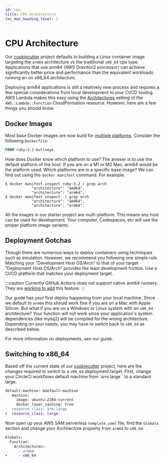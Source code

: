 ```yaml
---
id: cpu
title: CPU Architecture
toc_max_heading_level: 2
---
```



# CPU Architecture

Our [cookiecutter](https://github.com/rails-lambda/lamby-cookiecutter) project defaults to building a Linux container image targeting the `arm64` architecture vs the traditional `x86_64` cpu type. Applications that use arm64 (AWS Graviton2 processor) can achieve significantly better price and performance than the equivalent workloads running an on x86_64 architecture.

Deploying arm64 applications is still a relatively new process and requires a few special considerations from local development to your CI/CD tooling. AWS Lambda makes this easy using the [Architectures](https://docs.aws.amazon.com/AWSCloudFormation/latest/UserGuide/aws-resource-lambda-function.html#cfn-lambda-function-architectures) setting of the `AWS::Lambda::Function` CloudFormation resource. However, here are a few things you should know.

## Docker Images

Most base Docker images are now build for [multiple platforms](https://www.docker.com/blog/faster-multi-platform-builds-dockerfile-cross-compilation-guide/). Consider the following `Dockerfile`:

```dockerfile
FROM ruby:3.2-bullseye
```

How does Docker know which platform to use? The anwser is to use the default platform of the host. If you are on a M1 or M2 Mac, arm64 would be the platform used. Which platforms are in a specific base image? We can find out using the `docker manifest` command. For example:

```shell
$ docker manifest inspect ruby:3.2 | grep arch
            "architecture": "amd64",
            "architecture": "arm64",
$ docker manifest inspect  | grep arch
            "architecture": "amd64",
            "architecture": "arm64",
```

All the images in our starter project are multi-platform. This means any host can be used for development. Your computer, Codespaces, etc will use the proper platform image variants.

## Deployment Gotchas

Though there are numerous ways to deploy containers using techniques such as emulation. However, we recommend you following one simple rule. Matching your “Development Host OS/Arch” to that of your target “Deployment Host OS/Arch” provides the least development friction. Use a CI/CD platform that matches your deployment target.

:::caution
Currently GitHub Actions does not support native arm64 runners. They are [working to add](https://github.com/actions/runner-images/issues/5631) this feature.
:::

Our <DocLink id="quick-start" /> guide has your first deploy happening from your local machine. Since we default to `arm64` this should work fine if you are on a Mac with Apple Silicon. But what if you are on a Windows or Linux system with an `x86_64` architecture? Your function will not work since your application's system dependences (like mysq2) will be compiled for the wrong architecture. Depending on your needs, you may have to switch back to `x86_64` as described below.

For more information on deployments, see our <DocLink id="anatomy" /> guide.

## Switching to x86_64

Based off the current state of our [cookiecutter](https://github.com/rails-lambda/lamby-cookiecutter) project, here are the changes required to switch to a `x86_64` deployment target. First, change your CircleCI workflows default machine from `arm.large`` to a standard large.

```diff title=".circleci/config.yml"
default-machine: &default-machine
   machine:
     image: ubuntu-2204:current
     docker_layer_caching: true
-  resource_class: arm.large
+  resource_class: large
```

Now open up your AWS SAM serverless `template.yaml` file, find the `Globals` section and change your Architecture property from `arm64` to `x86_64`.

```diff title="template.yaml"
Globals:
  Function:
    Architectures:
-     - arm64
+     - x86_64
```
